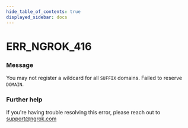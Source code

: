 ```yaml
---
hide_table_of_contents: true
displayed_sidebar: docs
---
```



# ERR_NGROK_416

### Message

You may not register a wildcard for all `SUFFIX` domains. Failed to reserve `DOMAIN`.

<ErrorDetails error="err_ngrok_416" />

### Further help

If you're having trouble resolving this error, please reach out to [support@ngrok.com](mailto:support@ngrok.com?subject=Help%20with%20ERR_NGROK_416)
